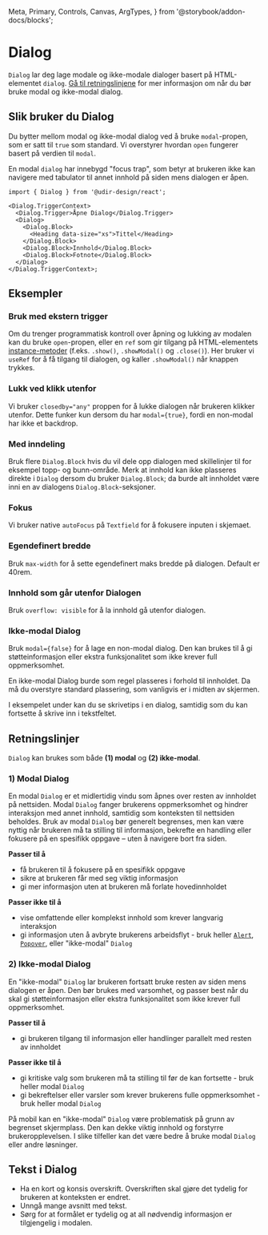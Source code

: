   Meta,
  Primary,
  Controls,
  Canvas,
  ArgTypes,
} from '@storybook/addon-docs/blocks';

<Meta of={DialogStories} />

# Dialog

`Dialog` lar deg lage modale og ikke-modale dialoger basert på HTML-elementet `dialog`. [Gå til retningslinjene](#retningslinjer) for mer informasjon om når du bør bruke modal og ikke-modal dialog.

## Slik bruker du Dialog

<Primary />
<Controls />

Du bytter mellom modal og ikke-modal dialog ved å bruke `modal`-propen, som er satt til `true` som standard. Vi overstyrer hvordan `open` fungerer basert på verdien til `modal`.

En modal `dialog` har innebygd "focus trap", som betyr at brukeren ikke kan navigere med tabulator til annet innhold på siden mens dialogen er åpen.

```tsx
import { Dialog } from '@udir-design/react';

<Dialog.TriggerContext>
  <Dialog.Trigger>Åpne Dialog</Dialog.Trigger>
  <Dialog>
    <Dialog.Block>
      <Heading data-size="xs">Tittel</Heading>
    </Dialog.Block>
    <Dialog.Block>Innhold</Dialog.Block>
    <Dialog.Block>Fotnote</Dialog.Block>
  </Dialog>
</Dialog.TriggerContext>;
```

## Eksempler

### Bruk med ekstern trigger

Om du trenger programmatisk kontroll over åpning og lukking av modalen kan du bruke `open`-propen, eller en `ref` som gir tilgang på HTML-elementets [instance-metoder](https://developer.mozilla.org/en-US/docs/Web/API/HTMLDialogElement#instance_methods) (f.eks. `.show()`, `.showModal()` og `.close()`).
Her bruker vi `useRef` for å få tilgang til dialogen, og kaller `.showModal()` når knappen trykkes.

<Canvas of={DialogStories.WithoutDialogTriggerContext} />

### Lukk ved klikk utenfor

Vi bruker `closedby="any"` proppen for å lukke dialogen når brukeren klikker utenfor.
Dette funker kun dersom du har `modal={true}`, fordi en non-modal har ikke et backdrop.

<Canvas of={DialogStories.BackdropClosedbyAny} />

### Med inndeling

Bruk flere `Dialog.Block` hvis du vil dele opp dialogen med skillelinjer til for eksempel topp- og bunn-område.
Merk at innhold kan ikke plasseres direkte i `Dialog` dersom du bruker `Dialog.Block`; da burde alt innholdet være inni en av dialogens `Dialog.Block`-seksjoner.

<Canvas of={DialogStories.WithHeaderAndFooter} />

### Fokus

Vi bruker native `autoFocus` på `Textfield` for å fokusere inputen i skjemaet.

<Canvas of={DialogStories.DialogWithForm} />

### Egendefinert bredde

Bruk `max-width` for å sette egendefinert maks bredde på dialogen. Default er 40rem.

<Canvas of={DialogStories.DialogWithMaxWidth} />

### Innhold som går utenfor Dialogen

Bruk `overflow: visible` for å la innhold gå utenfor dialogen.

<Canvas of={DialogStories.DialogWithSuggestion} />

### Ikke-modal Dialog

Bruk `modal={false}` for å lage en non-modal dialog. Den kan brukes til å gi støtteinformasjon eller ekstra funksjonalitet som ikke krever full oppmerksomhet.

En ikke-modal Dialog burde som regel plasseres i forhold til innholdet. Da må du overstyre standard plassering, som vanligvis er i midten av skjermen.

I eksempelet under kan du se skrivetips i en dialog, samtidig som du kan fortsette å skrive inn i tekstfeltet.

<Canvas of={DialogStories.DialogNonModal} />

## Retningslinjer

`Dialog` kan brukes som både **(1) modal** og **(2) ikke-modal**.

### 1) Modal Dialog

En modal `Dialog` er et midlertidig vindu som åpnes over resten av innholdet på nettsiden. Modal `Dialog` fanger brukerens oppmerksomhet og hindrer interaksjon med annet innhold, samtidig som konteksten til nettsiden beholdes. Bruk av modal `Dialog` bør generelt begrenses, men kan være nyttig når brukeren må ta stilling til informasjon, bekrefte en handling eller fokusere på en spesifikk oppgave – uten å navigere bort fra siden.

**Passer til å**

- få brukeren til å fokusere på en spesifikk oppgave
- sikre at brukeren får med seg viktig informasjon
- gi mer informasjon uten at brukeren må forlate hovedinnholdet

**Passer ikke til å**

- vise omfattende eller komplekst innhold som krever langvarig interaksjon
- gi informasjon uten å avbryte brukerens arbeidsflyt - bruk heller [`Alert`](/docs/components-alert--docs), [`Popover`](/docs/components-popover--docs), eller "ikke-modal" `Dialog`

### 2) Ikke-modal Dialog

En "ikke-modal" `Dialog` lar brukeren fortsatt bruke resten av siden mens dialogen er åpen. Den bør brukes med varsomhet, og passer best når du skal gi støtteinformasjon eller ekstra funksjonalitet som ikke krever full oppmerksomhet.

**Passer til å**

- gi brukeren tilgang til informasjon eller handlinger parallelt med resten av innholdet

**Passer ikke til å**

- gi kritiske valg som brukeren må ta stilling til før de kan fortsette - bruk heller modal `Dialog`
- gi bekreftelser eller varsler som krever brukerens fulle oppmerksomhet - bruk heller modal `Dialog`

På mobil kan en "ikke-modal" `Dialog` være problematisk på grunn av begrenset skjermplass. Den kan dekke viktig innhold og forstyrre brukeropplevelsen. I slike tilfeller kan det være bedre å bruke modal `Dialog` eller andre løsninger.

## Tekst i Dialog

- Ha en kort og konsis overskrift. Overskriften skal gjøre det tydelig for brukeren at konteksten er endret.
- Unngå mange avsnitt med tekst.
- Sørg for at formålet er tydelig og at all nødvendig informasjon er tilgjengelig i modalen.
